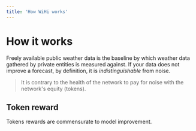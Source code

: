 ```yaml
---
title: 'How WiHi works'
---
```


# How it works

Freely available public weather data is the baseline by which weather data gathered by private entities is measured against. If your data does not improve a forecast, by definition, it is _indistinguishable_ from noise.

> It is contrary to the health of the network to pay for noise with the network's equity (tokens).

## Token reward

Tokens rewards are commensurate to model improvement. 